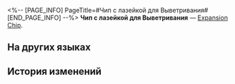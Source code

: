 <%-- [PAGE_INFO]
PageTitle=#Чип с лазейкой для Выветривания#
[END_PAGE_INFO] --%>
{{Предмет Инфобокс
|id          = 250217
|Изображение = Предмет Чип с лазейкой для Выветривания.png
|Тип         = Expansion Chip
|Инвентарь   = 
|Редкость    = 3
|Эффект      = 
|Описание    = После использования атаки даёт шанс наложить на цель статус Выветривание.
}}
{{Описание|Игровой предмет в «Эфирных войнах». Экипируйте, чтобы эфирный дух получил особую улучшенную способность.}}
'''Чип с лазейкой для Выветривания''' — [[Expansion Chip]].

==На других языках==
{{На других языках
|en   = Wind Shear Loophole Chip
|zhs  = 风化漏洞芯片
|zht  = 風化漏洞晶片
|ja   = チップ「セキュリティホール：風化」
|ko   = 풍화 허점 칩
|es   = Chip de laguna de Intemperie
|fr   = Puce de vulnérabilité à Faille du vent
|ru   = Чип с лазейкой для Выветривания
|th   = ชิปช่องโหว่ลมเฉือน
|vi   = Chip Lỗ Hổng Bào Mòn
|de   = Chip: Windscherungs-Schlupfloch
|id   = Wind Shear Loophole Chip
|pt   = Chip de Cisalhamento de Vento de Abertura
}}

==История изменений==
{{История изменений|3.5}}